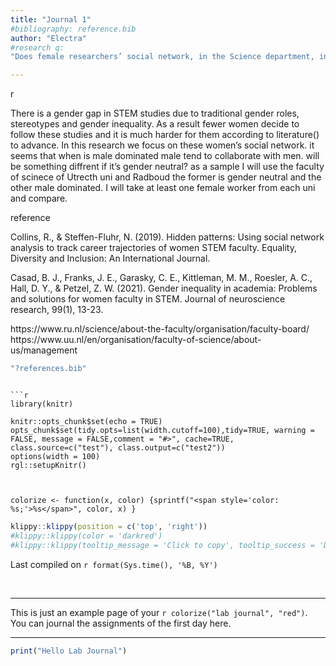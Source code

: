 ```yaml
---
title: "Journal 1"
#bibliography: reference.bib
author: "Electra"
#research q:
"Does female researchers’ social network, in the Science department, include more male academics when the faculty board is gender balanced rather than male-dominated?"

---
```

r

There is a gender gap in STEM studies due to traditional gender roles, stereotypes and gender inequality. As a result fewer women decide to follow these studies and it is much harder for them according to literature() to advance. In this research we focus on these women's social network. it seems that when is male dominated male tend to collaborate with men. will be something diffrent if it's gender neutral? 
as a sample I will use the faculty of scinece of Utrecth uni and Radboud the former is gender neutral and the other male dominated. I will take at least one female worker from each uni and compare. 


reference

Collins, R., & Steffen-Fluhr, N. (2019). Hidden patterns: Using social network analysis to track career trajectories of women STEM faculty. Equality, Diversity and Inclusion: An International Journal.

Casad, B. J., Franks, J. E., Garasky, C. E., Kittleman, M. M., Roesler, A. C., Hall, D. Y., & Petzel, Z. W. (2021). Gender inequality in academia: Problems and solutions for women faculty in STEM. Journal of neuroscience research, 99(1), 13-23.


https://www.ru.nl/science/about-the-faculty/organisation/faculty-board/
https://www.uu.nl/en/organisation/faculty-of-science/about-us/management


```r
"?references.bib"
```
```

```r
library(knitr)

knitr::opts_chunk$set(echo = TRUE)
opts_chunk$set(tidy.opts=list(width.cutoff=100),tidy=TRUE, warning = FALSE, message = FALSE,comment = "#>", cache=TRUE, class.source=c("test"), class.output=c("test2"))
options(width = 100)
rgl::setupKnitr()



colorize <- function(x, color) {sprintf("<span style='color: %s;'>%s</span>", color, x) }

```

```r
klippy::klippy(position = c('top', 'right'))
#klippy::klippy(color = 'darkred')
#klippy::klippy(tooltip_message = 'Click to copy', tooltip_success = 'Done')
```

Last compiled on `r format(Sys.time(), '%B, %Y')`

<br>

----
  
This is just an example page of your `r colorize("lab journal", "red")`.
You can journal the assignments of the first day here.
  

----


```r
print("Hello Lab Journal")
```



